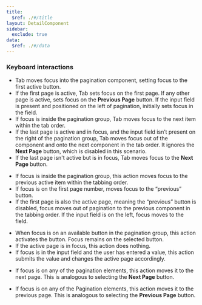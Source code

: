 ```yaml
---
title:
  $ref: ./#/title
layout: DetailComponent
sidebar:
  exclude: true
data:
  $ref: ./#/data
---
```


### Keyboard interactions

<KeyboardControls>
<KeyboardControl keyOrCombos="Tab">

- Tab moves focus into the pagination component, setting focus to the first active button.
- If the first page is active, Tab sets focus on the first page. If any other page is active, sets focus on the **Previous Page** button. If the input field is present and positioned on the left of pagination, initially sets focus in the field.
- If focus is inside the pagination group, Tab moves focus to the next item within the tab order.
- If the last page is active and in focus, and the input field isn’t present on the right of the pagination group, Tab moves focus out of the component and onto the next component in the tab order. It ignores the **Next Page** button, which is disabled in this scenario.
- If the last page isn't active but is in focus, Tab moves focus to the **Next Page** button.

</KeyboardControl>
<KeyboardControl keyOrCombos="Shift + Tab">

- If focus is inside the pagination group, this action moves focus to the previous active item within the tabbing order.
- If focus is on the first page number, moves focus to the “previous” button.
- If the first page is also the active page, meaning the “previous” button is disabled, focus moves out of pagination to the previous component in the tabbing order. If the input field is on the left, focus moves to the field.

</KeyboardControl>
<KeyboardControl keyOrCombos="Enter / Space">

- When focus is on an available button in the pagination group, this action activates the button. Focus remains on the selected button.
- If the active page is in focus, this action does nothing.
- If focus is in the input field and the user has entered a value, this action submits the value and changes the active page accordingly.

</KeyboardControl>
<KeyboardControl keyOrCombos="Alt + PageUp / Fn + Option + Up arrow">

- If focus is on any of the pagination elements, this action moves it to the next page. This is analogous to selecting the **Next Page** button.

</KeyboardControl>
<KeyboardControl keyOrCombos="Alt + PageDown / Fn + Option + Down arrow">

- If focus is on any of the Pagination elements, this action moves it to the previous page. This is analogous to selecting the **Previous Page** button.

</KeyboardControl>
</KeyboardControls>
